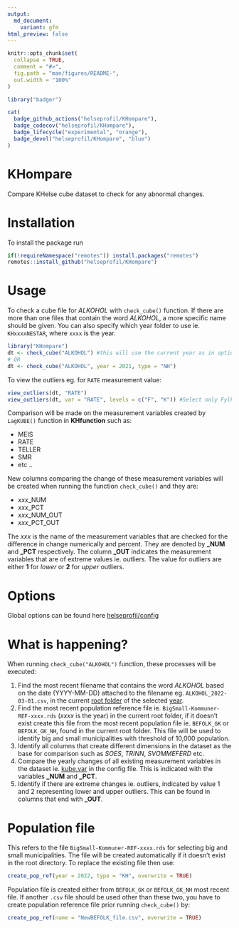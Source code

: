 ```yaml
---
output:
  md_document:
    variant: gfm
html_preview: false
---
```


```r
knitr::opts_chunk$set(
  collapse = TRUE,
  comment = "#>",
  fig.path = "man/figures/README-",
  out.width = "100%"
)
``` 

```r
library("badger")
```

```r
cat(
  badge_github_actions("helseprofil/KHompare"),
  badge_codecov("helseprofil/KHompare"),
  badge_lifecycle("experimental", "orange"),
  badge_devel("helseprofil/KHompare", "blue")
)
```


# KHompare

Compare KHelse cube dataset to check for any abnormal changes.

# Installation

To install the package run

```r
if(!requireNamespace("remotes")) install.packages("remotes")
remotes::install_github("helseprofil/KHompare")
```

# Usage 

To check a cube file for *ALKOHOL* with `check_cube()` function. If there are
more than one files that contain the word *ALKOHOL*, a more specific name should
be given. You can also specify which year folder to use ie. `KHxxxxNESTAR`,
where `xxxx` is the year.

```r
library("KHompare")
dt <- check_cube("ALKOHOL") #this will use the current year as in options("kh.year")
# OR
dt <- check_cube("ALKOHOL", year = 2021, type = "NH")
```

To view the outliers eg. for `RATE` measurement value:

```r
view_outliers(dt, "RATE")
view_outliers(dt, var = "RATE", levels = c("F", "K")) #Select only Fylke and big Kommune
```

Comparison will be made on the measurement variables created by `LagKUBE()`
function in **KHfunction** such as:

- MEIS
- RATE
- TELLER
- SMR
- etc ..

New columns comparing the change of these measurement variables will be created
when running the function `check_cube()` and they are:

- *xxx*_NUM
- *xxx*_PCT
- *xxx*_NUM_OUT
- *xxx*_PCT_OUT

The *xxx* is the name of the measurement variables that are checked for the
difference in change numerically and percent. They are denoted by **\_NUM** and
**\_PCT** respectively. The column **\_OUT** indicates the measurement variables
that are of extreme values ie. outliers. The value for outliers are either **1**
for *lower* or **2** for *upper* outliers.

# Options

Global options can be found here [helseprofil/config](https://github.com/helseprofil/config/blob/main/config-khompare.yml)

# What is happening?

When running `check_cube("ALKOHOL")` function, these processes will be executed:

1. Find the most recent filename that contains the word *ALKOHOL* based on the
   date (YYYY-MM-DD) attached to the filename eg. `ALKOHOL_2022-03-01.csv`, in
   the current [root
   folder](https://github.com/helseprofil/config/blob/main/config-khompare.yml#L12)
   of the selected
   [year](https://github.com/helseprofil/config/blob/main/config-khompare.yml#L3).
2. Find the most recent population reference file ie.
   `BigSmall-Kommuner-REF-xxxx.rds` (*xxxx* is the year) in the current root
   folder, if it doesn't exist create this file from the most recent population
   file ie. `BEFOLK_GK` or `BEFOLK_GK_NH`, found in the current root folder.
   This file will be used to identify big and small municipalities with
   threshold of 10,000 population.
3. Identify all columns that create different dimensions in the dataset as the
   base for comparison such as *SOES*, *TRINN*, *SVOMMEFERD* etc.
4. Compare the yearly changes of all existing measurement variables in the
   dataset ie.
   [kube.var](https://github.com/helseprofil/config/blob/main/config-khompare.yml#L23)
   in the config file. This is indicated with the variables **\_NUM** and
   **\_PCT**.
5. Identify if there are extreme changes ie. outliers, indicated by value 1 and
   2 representing lower and upper outliers. This can be found in columns that
   end with **\_OUT**. 

# Population file 

This refers to the file `BigSmall-Kommuner-REF-xxxx.rds` for selecting big and
small municipalities. The file will be created automatically if it doesn't exist
in the root directory. To replace the existing file then use:

```r
create_pop_ref(year = 2022, type = "KH", overwrite = TRUE)
```

Population file is created either from `BEFOLK_GK` or `BEFOLK_GK_NH` most recent
file. If another `.csv` file should be used other than these two, you have to
create population reference file prior running `check_cube()` by:

```r
create_pop_ref(name = "NewBEFOLK_file.csv", overwrite = TRUE)
```
